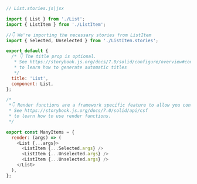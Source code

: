 ```js
// List.stories.js|jsx

import { List } from './List';
import { ListItem } from './ListItem';

//👇 We're importing the necessary stories from ListItem
import { Selected, Unselected } from './ListItem.stories';

export default {
  /* 👇 The title prop is optional.
   * See https://storybook.js.org/docs/7.0/solid/configure/overview#configure-story-loading
   * to learn how to generate automatic titles
   */
  title: 'List',
  component: List,
};

/*
 *👇 Render functions are a framework specific feature to allow you control on how the component renders.
 * See https://storybook.js.org/docs/7.0/solid/api/csf
 * to learn how to use render functions.
 */

export const ManyItems = {
  render: (args) => (
    <List {...args}>
      <ListItem {...Selected.args} />
      <ListItem {...Unselected.args} />
      <ListItem {...Unselected.args} />
    </List>
  ),
};
```
